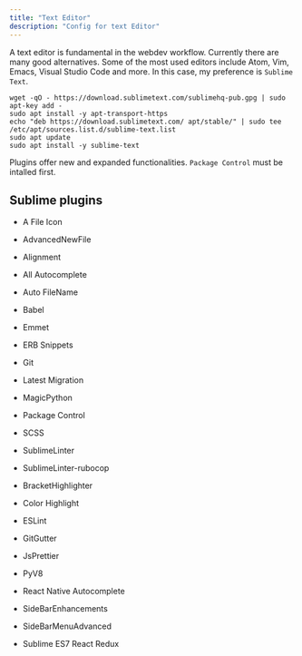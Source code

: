 ```yaml
---
title: "Text Editor"
description: "Config for text Editor"
---
```


A text editor is fundamental in the webdev workflow. Currently there are many
good alternatives. Some of the most used editors include Atom, Vim, Emacs,
Visual Studio Code and more. In this case, my preference is `Sublime Text`.

```
wget -qO - https://download.sublimetext.com/sublimehq-pub.gpg | sudo apt-key add -
sudo apt install -y apt-transport-https
echo "deb https://download.sublimetext.com/ apt/stable/" | sudo tee /etc/apt/sources.list.d/sublime-text.list
sudo apt update
sudo apt install -y sublime-text
```

Plugins offer new and expanded functionalities. `Package Control` must be intalled
first.

## Sublime plugins
- A File Icon

- AdvancedNewFile

- Alignment

- All Autocomplete

- Auto FileName

- Babel

- Emmet

- ERB Snippets

- Git

- Latest Migration

- MagicPython

- Package Control

- SCSS

- SublimeLinter

- SublimeLinter-rubocop

- BracketHighlighter

- Color Highlight

- ESLint

- GitGutter

- JsPrettier

- PyV8

- React Native Autocomplete

- SideBarEnhancements

- SideBarMenuAdvanced

- Sublime ES7 React Redux
